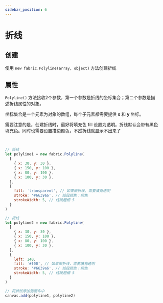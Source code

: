```yaml
---
sidebar_position: 6
---
```



# 折线

## 创建

使用 `new fabric.Polyline(array, object)` 方法创建折线

## 属性

`Polyline()` 方法接收2个参数，第一个参数是折线的坐标集合；第二个参数是描述折线属性的对象。

坐标集合是一个元素为对象的数组，每个子元素都需要提供 **x** 和 **y** 坐标。

需要注意的是，创建折线时，最好将填充色 fill 设置为透明。折线默认会带有黑色填充色。同时也需要设置描边颜色，不然折线就显示不出来了

<Test1></Test1>

<br />

```js
// 折线
let polyline1 = new fabric.Polyline(
  [
    { x: 30, y: 30 },
    { x: 150, y: 100 },
    { x: 80, y: 100 },
    { x: 100, y: 30 },
  ],
  {
    fill: 'transparent', // 如果画折线，需要填充透明
    stroke: '#6639a6', // 线段颜色：紫色
    strokeWidth: 5, // 线段粗细 5
  }
)

// 折线
let polyline2 = new fabric.Polyline(
  [
    { x: 30, y: 30 },
    { x: 150, y: 100 },
    { x: 80, y: 100 },
    { x: 100, y: 30 },
  ],
  {
    left: 140,
    fill: '#f00', // 如果画折线，需要填充透明
    stroke: '#6639a6', // 线段颜色：紫色
    strokeWidth: 5, // 线段粗细 5
  }
)

// 将折线添加到画布中
canvas.add(polyline1, polyline2)
```
